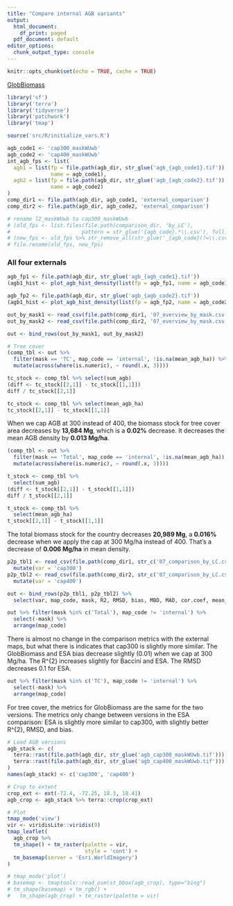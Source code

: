 ```yaml
---
title: "Compare internal AGB variants"
output:
  html_document:
    df_print: paged
  pdf_document: default
editor_options: 
  chunk_output_type: console
---
```


```r
knitr::opts_chunk$set(echo = TRUE, cache = TRUE)
```

[GlobBiomass](http://globbiomass.org/wp-content/uploads/GB_Maps/Globbiomass_global_dataset.html)

```r
library('sf')
library('terra')
library('tidyverse')
library('patchwork')
library('tmap')

source('src/R/initialize_vars.R')

agb_code1 <- 'cap300_maskWUwb'
agb_code2 <- 'cap400_maskWUwb'
int_agb_fps <- list(
  agb1 = list(fp = file.path(agb_dir, str_glue('agb_{agb_code1}.tif')), 
              name = agb_code1),
  agb2 = list(fp = file.path(agb_dir, str_glue('agb_{agb_code2}.tif')), 
              name = agb_code2)
)
comp_dir1 <- file.path(agb_dir, agb_code1, 'external_comparison')
comp_dir2 <- file.path(agb_dir, agb_code2, 'external_comparison')

# rename l2_maskWUwb to cap300_maskWUwb
# (old_fps <- list.files(file.path(comparison_dir, 'by_LC'),
#                       pattern = str_glue('{agb_code}.*\\.csv'), full.names = TRUE))
# (new_fps <- old_fps %>% str_remove_all(str_glue('_{agb_code}(?=\\.csv)')))
# file.rename(old_fps, new_fps)
```

### All four externals


```r
agb_fp1 <- file.path(agb_dir, str_glue('agb_{agb_code1}.tif'))
(agb1_hist <- plot_agb_hist_density(list(fp = agb_fp1, name = agb_code1), agb_pal))

agb_fp2 <- file.path(agb_dir, str_glue('agb_{agb_code2}.tif'))
(agb1_hist <- plot_agb_hist_density(list(fp = agb_fp2, name = agb_code2), agb_pal))
```


```r
out_by_mask1 <- read_csv(file.path(comp_dir1, '07_overview_by_mask.csv'))
out_by_mask2 <- read_csv(file.path(comp_dir2, '07_overview_by_mask.csv'))

out <- bind_rows(out_by_mask1, out_by_mask2)

# Tree cover
(comp_tbl <- out %>% 
  filter(mask == 'TC', map_code == 'internal', !is.na(mean_agb_ha)) %>% 
  mutate(across(where(is.numeric), ~ round(.x, 3))))

tc_stock <- comp_tbl %>% select(sum_agb)
(diff <- tc_stock[[2,1]] - tc_stock[[1,1]])
diff / tc_stock[[2,1]]

tc_stock <- comp_tbl %>% select(mean_agb_ha)
tc_stock[[2,1]] - tc_stock[[1,1]]
```

When we cap AGB at 300 instead of 400, the biomass stock for tree cover area decreases by **13,684 Mg**, which is a **0.02%** decrease. It decreases the mean AGB density by **0.013 Mg/ha**. 

```r
(comp_tbl <- out %>% 
  filter(mask == 'Total', map_code == 'internal', !is.na(mean_agb_ha)) %>% 
  mutate(across(where(is.numeric), ~ round(.x, 3))))

t_stock <- comp_tbl %>% 
  select(sum_agb)
(diff <- t_stock[[2,1]] - t_stock[[1,1]])
diff / t_stock[[2,1]]

t_stock <- comp_tbl %>% 
  select(mean_agb_ha)
t_stock[[2,1]] - t_stock[[1,1]]
```

The total biomass stock for the country decreases **20,989 Mg**, a **0.016%** decrease when we apply the cap at 300 Mg/ha instead of 400. That's a decrease of **0.006 Mg/ha** in mean density. 

```r
p2p_tbl1 <- read_csv(file.path(comp_dir1, str_c('07_comparison_by_LC.csv'))) %>% 
  mutate(var = 'cap300')
p2p_tbl2 <- read_csv(file.path(comp_dir2, str_c('07_comparison_by_LC.csv'))) %>% 
  mutate(var = 'cap400')

out <- bind_rows(p2p_tbl1, p2p_tbl2) %>% 
  select(var, map_code, mask, R2, RMSD, bias, MBD, MAD, cor.coef, mean_agb_ha, pct_of_lc_100m)

out %>% filter(mask %in% c('Total'), map_code != 'internal') %>% 
  select(-mask) %>% 
  arrange(map_code)
```

There is almost no change in the comparison metrics with the external maps, but what there is indicates that cap300 is slightly more similar. The GlobBiomass and ESA bias decrease slightly (0.01) when we cap at 300 Mg/ha. The R^{2} increases slightly for Baccini and ESA. The RMSD decreases 0.1 for ESA. 

```r
out %>% filter(mask %in% c('TC'), map_code != 'internal') %>% 
  select(-mask) %>% 
  arrange(map_code)
```

For tree cover, the metrics for GlobBiomass are the same for the two versions. The metrics only change between versions in the ESA comparison: ESA is slightly more similar to cap300, with slightly better R^{2}, RMSD,  and bias. 

```r
# Load AGB versions
agb_stack <- c(
  terra::rast(file.path(agb_dir, str_glue('agb_cap300_maskWUwb.tif'))),
  terra::rast(file.path(agb_dir, str_glue('agb_cap400_maskWUwb.tif')))
)
names(agb_stack) <- c('cap300', 'cap400')

# Crop to extent
crop_ext <- ext(-72.4, -72.25, 18.3, 18.41)
agb_crop <- agb_stack %>% terra::crop(crop_ext)

# Plot
tmap_mode('view')
vir <- viridisLite::viridis(9)
tmap_leaflet(
  agb_crop %>% 
  tm_shape() + tm_raster(palette = vir, 
                         style = 'cont') +
  tm_basemap(server = 'Esri.WorldImagery')
)

# tmap_mode('plot')
# basemap <- tmaptools::read_osm(st_bbox(agb_crop), type="bing")
# tm_shape(basemap) + tm_rgb() +
#   tm_shape(agb_crop) + tm_raster(palette = vir)
```